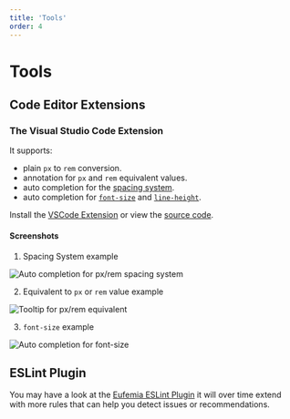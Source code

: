```yaml
---
title: 'Tools'
order: 4
---
```


# Tools

## Code Editor Extensions

### The Visual Studio Code Extension

It supports:

- plain `px` to `rem` conversion.
- annotation for `px` and `rem` equivalent values.
- auto completion for the [spacing system](/uilib/usage/layout/spacing/).
- auto completion for [`font-size`](/uilib/typography/font-size/) and [`line-height`](/uilib/typography/line-height/).

Install the [VSCode Extension](https://marketplace.visualstudio.com/items?itemName=dnbexperience.vscode-eufemia) or view the
[source code](https://github.com/dnbexperience/vscode-eufemia).

#### Screenshots

1. Spacing System example

![Auto completion for px/rem spacing system](./tools/eufemia-vscode-extension-spacing.png)

2. Equivalent to `px` or `rem` value example

![Tooltip for px/rem equivalent](./tools/eufemia-vscode-extension-hover.png)

3. `font-size` example

![Auto completion for font-size](./tools/eufemia-vscode-extension-font-size.png)

## ESLint Plugin

You may have a look at the [Eufemia ESLint Plugin](https://github.com/dnbexperience/eslint-plugin-eufemia) it will over time extend with more rules that can help you detect issues or recommendations.
